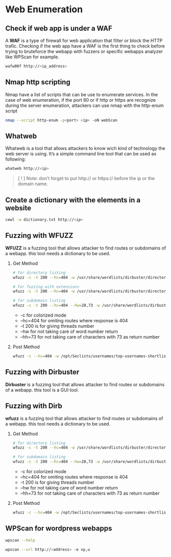 # Web Enumeration {-}

## Check if web app is under a WAF {-}

A **WAF** is a type of firewall for web application that filter or block the HTTP trafic. Checking if the web app have a WAF
is the first thing to check before trying to bruteforce the webapp with fuzzers or specific webapps analyzer like WPScan for example.

```bash
wafw00f http://<ip_address>
```

## Nmap http scripting {-}

Nmap have a list of scripts that can be use to enumerate services. In the case of web enumeration, 
if the port 80 or if http or https are recognize during the server enumeration, attackers can use nmap with the
http-enum script  

```bash
nmap --script http-enum -p<port> <ip> -oN webScan
```

## Whatweb {-}

Whatweb is a tool that allows attackers to know wich kind of technology the web server is using. It's a simple command line tool 
that can be used as following:

```bash
whatweb http://<ip>
```

> [ ! ] Note: don't forget to put http:// or https:// before the ip or the domain name.

## Create a dictionary with the elements in a website {-}

```bash
cewl -w dictionary.txt http://<ip>
```

## Fuzzing with WFUZZ {-}

**WFUZZ** is a fuzzing tool that allows attacker to find routes or subdomains of a webapp. this tool needs a dictionary to be used. 

1. Get Method

    ```bash
    # for directory listing
    wfuzz -c -t 200 --hc=404 -w /usr/share/wordlists/dirbuster/directory-list-2.3-medium.txt http://loalhost.com/FUZZ

    # for fuzzing with extensions
    wfuzz -c -t 200 --hc=404 -w /usr/share/wordlists/dirbuster/directory-list-2.3-medium.txt -w extentions.txt http://localhost.com/FUZZ.FUZ2Z

    # for subdomain listing
    wfuzz -c -t 200 --hc=404 --hw=28,73 -w /usr/share/wordlists/dirbuster/directory-list-2.3-medium.txt -H "Host: FUZZ.localhost.com http://loalhost.com
    ```
    - -c for colorized mode
    - --hc=404 for omiting routes where response is 404
    - -t 200 is for giving threads number
    - --hw for not taking care of word number return
    - --hh=73 for not taking care of characters with 73 as return number

1. Post Method

    ```bash
    wfuzz -c --hc=404 -w /opt/Seclists/usernames/top-usernames-shortlist.txt -X POST -d 'user=FUZZ&pass=FUZZ&action=login' http:localhost.htb/action.php
    ```

## Fuzzing with Dirbuster {-}

**Dirbuster** is a fuzzing tool that allows attacker to find routes or subdomains of a webapp. this tool is a GUI tool. 


## Fuzzing with Dirb {-}

**wfuzz** is a fuzzing tool that allows attacker to find routes or subdomains of a webapp. this tool needs a dictionary to be used. 

1. Get Method

    ```bash
    # for directory listing
    wfuzz -c -t 200 --hc=404 -w /usr/share/wordlists/dirbuster/directory-list-2.3-medium.txt http://loalhost.com/FUZZ

    # for subdomain listing
    wfuzz -c -t 200 --hc=404 --hw=28,73 -w /usr/share/wordlists/dirbuster/directory-list-2.3-medium.txt -H "Host: FUZZ.localhost.com http://loalhost.com
    ```
    - -c for colorized mode
    - --hc=404 for omiting routes where response is 404
    - -t 200 is for giving threads number
    - --hw for not taking care of word number return
    - --hh=73 for not taking care of characters with 73 as return number

1. Post Method

    ```bash
    wfuzz -c --hc=404 -w /opt/Seclists/usernames/top-usernames-shortlist.txt -X POST -d 'user=FUZZ&pass=FUZZ&action=login' http:localhost.htb/action.php
    ```

## WPScan for wordpress webapps {-}

```bash
wpscan --help

wpscan --url http://<address> -e vp,u
```
